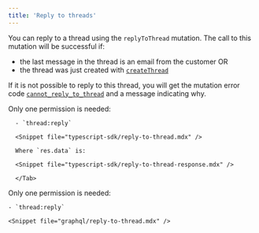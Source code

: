 ```yaml
---
title: 'Reply to threads'
---
```


You can reply to a thread using the `replyToThread` mutation. The call to this mutation will be successful if:

- the last message in the thread is an email from the customer OR
- the thread was just created with [`createThread`](/api-reference/graphql/threads/create)

If it is not possible to reply to this thread, you will get the mutation error code [`cannot_reply_to_thread`](/api-reference/graphql/error-codes#cannot_reply_to_thread) and a message indicating why.

<Tabs>
  <Tab title="Typescript SDK">
      Only one permission is needed:

      - `thread:reply`

      <Snippet file="typescript-sdk/reply-to-thread.mdx" />

      Where `res.data` is:

      <Snippet file="typescript-sdk/reply-to-thread-response.mdx" />

      </Tab>

  <Tab title="GraphQL">
    Only one permission is needed:

    - `thread:reply`

    <Snippet file="graphql/reply-to-thread.mdx" />

  </Tab>

</Tabs>
